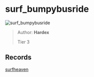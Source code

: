 
# surf_bumpybusride

![surf_bumpybusride](https://raw.githubusercontent.com/Sayt123/SurfMapPics/Maps-and-bonuses/csgo/surf_bumpybusride.jpg)

> Author: **Hardex**
>
> Tier 3

## Records

[surfheaven](https://surfheaven.eu/map/surf_bumpybusride)
